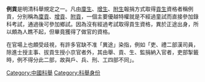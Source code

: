 '''例貢'''是明清科舉規定之一。凡由[[廩生|廩生]]、[[增生|增生]]、[[附生|附生]]報捐方式取得[[貢生|貢生]]資格者稱例貢，分別稱為[[廩貢|廩貢]]、[[增貢|增貢]]、[[附貢|附貢]]，一個主要優越特權就是不經過童試而直接參加錄科考試，通過後可參加鄉試。因為沒有經過考試取得貢生資格，異於正途出身，所以頗為人瞧不起，但畢竟獲得了做官的資格。

在官場上也頗受歧視，有許多官缺不准「異途」染指，例如「吏、禮二部漢司員，除進士授主事、拔貢生授小京官者外，其由舉、貢、生、監捐納入官者，吏部掣籤時，例不得分此二部，故與戶、兵、刑、工四部不同」。

[[Category:中國科舉|Category:中國科舉]]
[[Category:科舉身份|Category:科舉身份]]